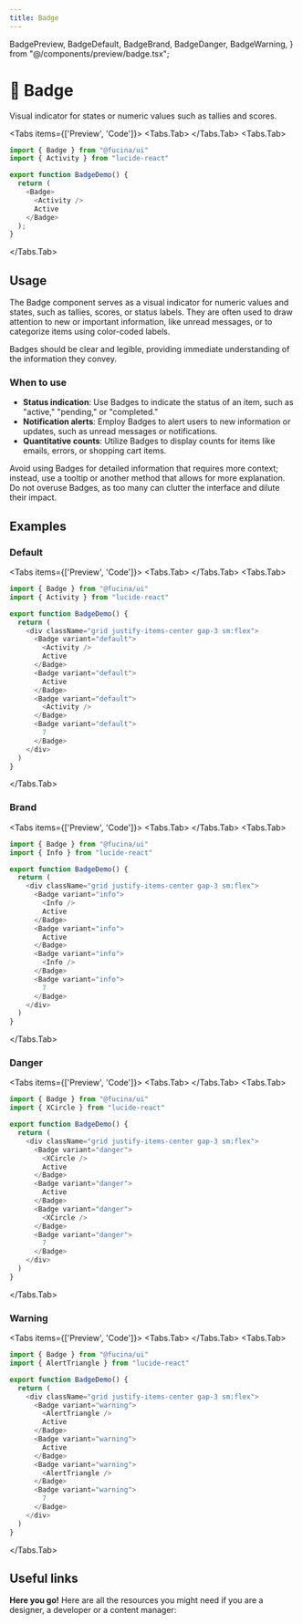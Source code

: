 ```yaml
---
title: Badge
---
```



  BadgePreview,
  BadgeDefault,
  BadgeBrand,
  BadgeDanger,
  BadgeWarning,
} from "@/components/preview/badge.tsx";

# 💠 Badge

Visual indicator for states or numeric values such as tallies and scores.

<Tabs items={['Preview', 'Code']}>
<Tabs.Tab>
<BadgePreview />
</Tabs.Tab>
<Tabs.Tab>
```js copy filename="badge.tsx"
import { Badge } from "@fucina/ui"
import { Activity } from "lucide-react"

export function BadgeDemo() {
  return (
    <Badge>
      <Activity />
      Active
    </Badge>
  );
}
```
</Tabs.Tab>
</Tabs>

## Usage

The Badge component serves as a visual indicator for numeric values and states, such as tallies, scores, or status labels. They are often used to draw attention to new or important information, like unread messages, or to categorize items using color-coded labels.

Badges should be clear and legible, providing immediate understanding of the information they convey.

### When to use

- **Status indication**: Use Badges to indicate the status of an item, such as "active," "pending," or "completed."
- **Notification alerts**: Employ Badges to alert users to new information or updates, such as unread messages or notifications.
- **Quantitative counts**: Utilize Badges to display counts for items like emails, errors, or shopping cart items.

Avoid using Badges for detailed information that requires more context; instead, use a tooltip or another method that allows for more explanation. Do not overuse Badges, as too many can clutter the interface and dilute their impact.

## Examples

### Default

<Tabs items={['Preview', 'Code']}>
<Tabs.Tab>
<BadgeDefault />
</Tabs.Tab>
<Tabs.Tab>
```js copy /default/ filename="badge.tsx"
import { Badge } from "@fucina/ui"
import { Activity } from "lucide-react"

export function BadgeDemo() {
  return (
    <div className="grid justify-items-center gap-3 sm:flex">
      <Badge variant="default">
        <Activity />
        Active
      </Badge>
      <Badge variant="default">
        Active
      </Badge>
      <Badge variant="default">
        <Activity />
      </Badge>
      <Badge variant="default">
        7
      </Badge>
    </div>
  )
}
```
</Tabs.Tab>
</Tabs>

### Brand

<Tabs items={['Preview', 'Code']}>
<Tabs.Tab>
<BadgeBrand />
</Tabs.Tab>
<Tabs.Tab>
```js copy /info/ filename="badge.tsx"
import { Badge } from "@fucina/ui"
import { Info } from "lucide-react"

export function BadgeDemo() {
  return (
    <div className="grid justify-items-center gap-3 sm:flex">
      <Badge variant="info">
        <Info />
        Active
      </Badge>
      <Badge variant="info">
        Active
      </Badge>
      <Badge variant="info">
        <Info />
      </Badge>
      <Badge variant="info">
        7
      </Badge>
    </div>
  )
}
```
</Tabs.Tab>
</Tabs>

### Danger

<Tabs items={['Preview', 'Code']}>
<Tabs.Tab>
<BadgeDanger />
</Tabs.Tab>
<Tabs.Tab>
```js copy /danger/ filename="badge.tsx"
import { Badge } from "@fucina/ui"
import { XCircle } from "lucide-react"

export function BadgeDemo() {
  return (
    <div className="grid justify-items-center gap-3 sm:flex">
      <Badge variant="danger">
        <XCircle />
        Active
      </Badge>
      <Badge variant="danger">
        Active
      </Badge>
      <Badge variant="danger">
        <XCircle />
      </Badge>
      <Badge variant="danger">
        7
      </Badge>
    </div>
  )
}
```
</Tabs.Tab>
</Tabs>

### Warning

<Tabs items={['Preview', 'Code']}>
<Tabs.Tab>
<BadgeWarning />
</Tabs.Tab>
<Tabs.Tab>
```js copy /warning/ filename="badge.tsx"
import { Badge } from "@fucina/ui"
import { AlertTriangle } from "lucide-react"

export function BadgeDemo() {
  return (
    <div className="grid justify-items-center gap-3 sm:flex">
      <Badge variant="warning">
        <AlertTriangle />
        Active
      </Badge>
      <Badge variant="warning">
        Active
      </Badge>
      <Badge variant="warning">
        <AlertTriangle />
      </Badge>
      <Badge variant="warning">
        7
      </Badge>
    </div>
  )
}
```
</Tabs.Tab>
</Tabs>

## Useful links

**Here you go!** Here are all the resources you might need if you are a designer, a developer or a content manager:

<Cards className="mt-8">
  <Card
    title="🤖 Storybook"
    href="https://fucina-storybook.vercel.app/?path=/docs/components-badge--documentation"
  />
  <Card
    title="🪄 Figma"
    href="https://www.figma.com/design/Jfto7FUoU7mSpnv9uESD60/%F0%9F%94%A5-Fucina---Design-System?node-id=639-6968&t=djNmFHh9aJkVZtk7-1"
  />
</Cards>
